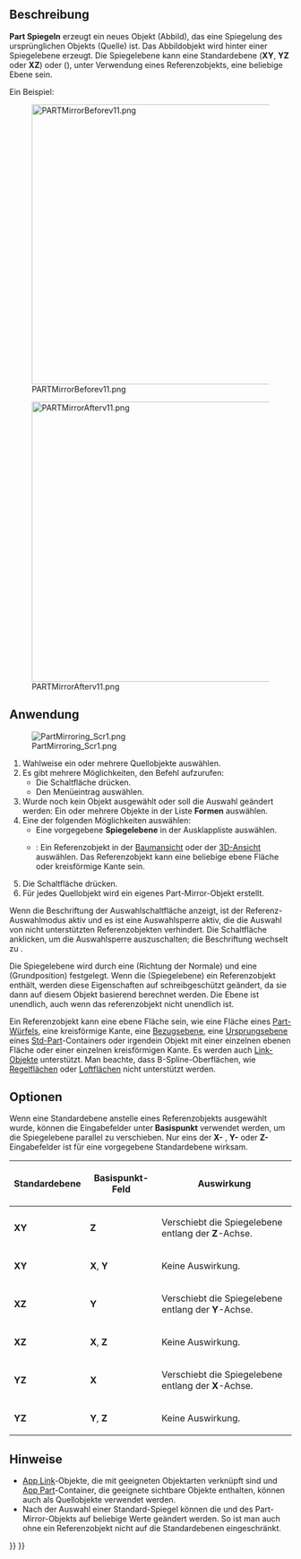<languages/>

{{Docnav/de
|[[Part_Revolve/de|Drehen]]
|[[Part_Scale/de|Skalieren]]
|[[Part_Workbench/de|Part]]
|IconL=Part_Revolve.svg
|IconR=Part_Scale.svg
|IconC=Workbench_Part.svg
}}

{{GuiCommand/de
|Name=Part Mirror
|Name/de=Part Spiegeln
|MenuLocation=Part → Spiegelung...
|Workbenches=[[Part_Workbench/de|Part]]
}}

<span id="Description"></span>
==Beschreibung== 

'''Part Spiegeln''' erzeugt ein neues Objekt (Abbild), das eine Spiegelung des ursprünglichen Objekts (Quelle) ist. Das Abbildobjekt wird hinter einer Spiegelebene erzeugt. Die Spiegelebene kann eine Standardebene ('''XY''', '''YZ''' oder '''XZ''') oder ({{Version/de|1.0}}), unter Verwendung eines Referenzobjekts, eine beliebige Ebene sein.

Ein Beispiel:

[[Image:PARTMirrorBeforev11.png|500px]]

{{Caption|Vorher}}

[[Image:PARTMirrorAfterv11.png|500px]]

<div class="mw-translate-fuzzy">
{{Caption|Nach dem Spiegeln über die YZ-Ebene}}
</div>

<span id="Usage"></span>
==Anwendung==

[[Image:PartMirroring_Scr1.png]]

# Wahlweise ein oder mehrere Quellobjekte auswählen.
# Es gibt mehrere Möglichkeiten, den Befehl aufzurufen:
#* Die Schaltfläche {{Button|[[Image:Part_Mirror.svg|16px]] [[Part_Mirror/de|Spiegelung...]]}} drücken.
#* Den Menüeintrag {{MenuCommand|Part → [[Image:Part_Mirror.svg|16px]] Spiegelung...}} auswählen.
# Wurde noch kein Objekt ausgewählt oder soll die Auswahl geändert werden: Ein oder mehrere Objekte in der Liste '''Formen''' auswählen.
# Eine der folgenden Möglichkeiten auswählen:
#* Eine vorgegebene '''Spiegelebene''' in der Ausklappliste auswählen.
#* {{Version/de|1.0}}: Ein Referenzobjekt in der [[Tree_view/de|Baumansicht]] oder der [[3D_view/de|3D-Ansicht]] auswählen. Das Referenzobjekt kann eine beliebige ebene Fläche oder kreisförmige Kante sein.
# Die Schaltfläche {{Button|OK}} drücken.
# Für jedes Quellobjekt wird ein eigenes Part-Mirror-Objekt erstellt.

Wenn die Beschriftung der Auswahlschaltfläche {{Button|Auswählen}} anzeigt, ist der Referenz-Auswahlmodus aktiv und es ist eine Auswahlsperre aktiv, die die Auswahl von nicht unterstützten Referenzobjekten verhindert. Die Schaltfläche anklicken, um die Auswahlsperre auszuschalten; die Beschriftung wechselt zu {{Button|Referenz auswählen}}.

Die Spiegelebene wird durch eine {{PropertyData/de|Normal}} (Richtung der Normale) und eine {{PropertyData/de|Base}} (Grundposition) festgelegt. Wenn die {{PropertyData/de|Mirror Plane}} (Spiegelebene) ein Referenzobjekt enthält, werden diese Eigenschaften auf schreibgeschützt geändert, da sie dann auf diesem Objekt basierend berechnet werden. Die Ebene ist unendlich, auch wenn das referenzobjekt nicht unendlich ist.

Ein Referenzobjekt kann eine ebene Fläche sein, wie eine Fläche eines [[Part_Box/de|Part-Würfels]], eine kreisförmige Kante, eine [[PartDesign_Plane/de|Bezugsebene]], eine [[App_OriginGroupExtension/de|Ursprungsebene]] eines [[Std_Part/de|Std-Part]]-Containers oder irgendein Objekt mit einer einzelnen ebenen Fläche oder einer einzelnen kreisförmigen Kante. Es werden auch [[App_Link/de|Link-Objekte]] unterstützt. Man beachte, dass B-Spline-Oberflächen, wie [[Part_RuledSurface/de|Regelflächen]] oder [[Part_Loft/de|Loftflächen]] nicht unterstützt werden.

<span id="Options"></span>
==Optionen== 

Wenn eine Standardebene anstelle eines Referenzobjekts ausgewählt wurde, können die Eingabefelder unter '''Basispunkt''' verwendet werden, um die Spiegelebene parallel zu verschieben. Nur eins der '''X-''' , '''Y-'''  oder '''Z-''' Eingabefelder ist für eine vorgegebene Standardebene wirksam.

{| class="wikitable" border="1"
!Standardebene!!Basispunkt-Feld!!Auswirkung
|- align="center" 
|'''XY'''||'''Z'''||align="left" |Verschiebt die Spiegelebene entlang der '''Z'''-Achse.
|- align="center"
|'''XY'''||'''X''', '''Y'''||align="left" |Keine Auswirkung.
|- align="center"
|'''XZ'''||'''Y'''||align="left" |Verschiebt die Spiegelebene entlang der '''Y'''-Achse.
|- align="center"
|'''XZ'''||'''X''', '''Z'''||align="left" |Keine Auswirkung.
|- align="center"
|'''YZ'''||'''X'''||align="left" |Verschiebt die Spiegelebene entlang der '''X'''-Achse.
|- align="center"
|'''YZ'''||'''Y''', '''Z'''||align="left" |Keine Auswirkung.
|}

<span id="Notes"></span>
==Hinweise==

* [[App_Link|App Link]]-Objekte, die mit geeigneten Objektarten verknüpft sind und [[App_Part|App Part]]-Container, die geeignete sichtbare Objekte enthalten, können auch als Quellobjekte verwendet werden. {{Version/de|0.20}}
* Nach der Auswahl einer Standard-Spiegel können die {{PropertyData/de|Normal}} und {{PropertyData/de|Base}} des Part-Mirror-Objekts auf beliebige Werte geändert werden. So ist man auch ohne ein Referenzobjekt nicht auf die Standardebenen eingeschränkt.


{{Docnav/de
|[[Part_Revolve/de|Drehen]]
|[[Part_Scale/de|Skalieren]]
|[[Part_Workbench/de|Part]]
|IconL=Part_Revolve.svg
|IconR=Part_Scale.svg
|IconC=Workbench_Part.svg
}}

{{Part Tools navi{{#translation:}}}}
{{Userdocnavi{{#translation:}}}}